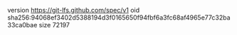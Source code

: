 version https://git-lfs.github.com/spec/v1
oid sha256:94068ef3402d5388194d3f0165650f94fbf6a3fc68af4965e77c32ba33ca0bae
size 72197
